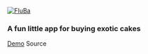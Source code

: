 
[![FluBa](../../images/fluba.png)](http://arpeggi.at/fluffy-barnacle)

### A fun little app for buying exotic&nbsp;cakes

<a class="btn btn-primary" href="http://arpeggi.at/fluffy-barnacle">Demo</a>
<BtnSource href="https://github.com/MellowArpeggiation/fluffy-barnacle">Source</BtnSource>
